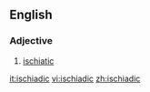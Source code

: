 ==English==

===Adjective===
{{en-adj}}

# {{obsolete}} [[ischiatic]]

[[it:ischiadic]]
[[vi:ischiadic]]
[[zh:ischiadic]]